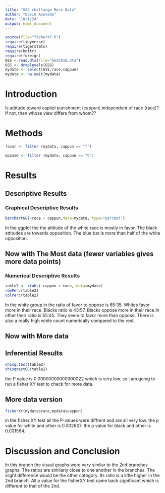 ```yaml
---
title: "GSS challange More Data"
author: "David Acevedo"
date: "10/1/24"
output: html_document
---
```








```r
source(file="fisherXY.R")
require(tidyverse)
require(tigerstats)
require(knitr)
require(foreign)
GSS <-read.dta(file="GSS2016.dta")
GSS <- droplevels(GSS)
mydata <- select(GSS,race,cappun)
mydata <- na.omit(mydata)
```

# Introduction

<!--In this section you explain what you are trying to show.  Where did the data come from?  What is the research or other question you are trying to answer?.  If you skimp in this section expect to be marked down in your grade. Paint a picture of the project a couple of paragraphs is expected!-->

Is attitude toward capitol punishment (cappun) independent of race (race)?
If not, then whose view differs from whom??

# Methods

<!--Decide on your methods:  use "variable analysis" or other appropriate descriptors.  Make sure to choose at least one graphical method and at least one numerical method. Discuss what data manipulations may be needed for example subsetting or other binning procedures and what sort of graphical displays and inferential tools will be used!-->
```r
favor <- filter (mydata, cappun == "f")
```
```r
oppose <- filter (mydata, cappun == "O")
```



# Results

<!--Divide this section into two sub-sections:  One for your descriptive  results and one for your inferential results.!-->

## Descriptive Results

### Graphical Descriptive Results

<!--Graphical results here.  Make sure to show your code.  Provide appropriate labels for axes, giving units if possible, and provide a good title for the graph, too.  Use the graphical results to describe the patterns if any that exist in the data as focused toward the research question. Bottom line is to explain the features of the graph that are relevant to conforming or departing to what is expected by your null hypothesis !-->
```r
barchartGC(~race + cappun,data=mydata, type="percent")
```

In the ggplot the the attitude of the white race is mostly in favor. The black attitudes are towards
opposition. The blue bar is more than half of the white opposition. 

## Now with The Most data (fewer variables gives more data points)



### Numerical Descriptive Results

```r
table2 <- xtabs(~cappun + race, data=mydata)
rowPerc(table2)
colPerc(table2)
```
In the white group in the ratio of favor to oppose is 65:35. Whites favor more in their race. Blacks ratio is 43:57. Blacks oppose more in their race.In other their ratio is 55:45. They seem to favor more than oppose. There is also a really high white count numerically compared to the rest.


<!--Numerical results go here. Use the numerical results to describe the patterns if any that exist in the data as focused toward the research question!-->




## Now with More data



## Inferential Results

<!--State hypothesis clearly.  Make sure your discussion of the inferential test covers all the aspects that the test output produces, such as test statistic, p-value etc.  Make a decision about the null hypothesis, explain the assumptions on which the selected test/procedure was based, and why the chosen procedure satisfys the assumptions and is appropriate to answer the research question!-->



```r
chisq.test(table2)
chisqtestGC(table2)
```

the P value is 0.00000000000000022 which is very low. so i am going to run a fisher XY test to check for more data.




## More data version

```r
fisherXY(mydata$race,mydata$cappun)
```
in the fisher XY test all the P-values were diffrent and are all very low. the p value for white and other is 0.002607. the p value for black and other is 0.001564. 


# Discussion and Conclusion

<!--Discussion and conclusion here.  If you found a relationship be sure to consider whether the relationship occurs because one of the variavbles causes the other, or whether they perhasps are related for some other reason.  Watch the chapter 6 videos from the GeorgeTown videos collection.!-->
In this branch the visual graphs were very similar to the 2nd branches graphs. The ratios are similarly close to one another in the branches. The slight difference would be the other category. Its ratio is a little higher in the 2nd branch. All p value for the fisherXY test came back significant which is different to that of the 2nd.